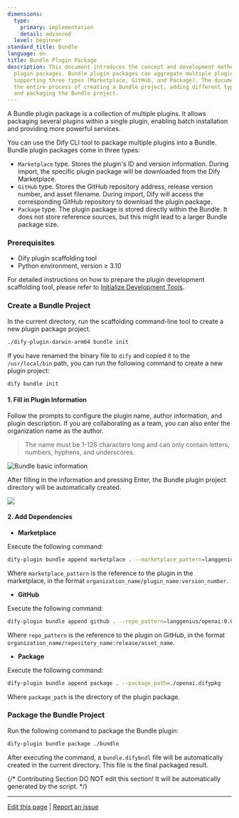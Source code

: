 ```yaml
---
dimensions:
  type:
    primary: implementation
    detail: advanced
  level: beginner
standard_title: Bundle
language: en
title: Bundle Plugin Package
description: This document introduces the concept and development method of Bundle
  plugin packages. Bundle plugin packages can aggregate multiple plugins together,
  supporting three types (Marketplace, GitHub, and Package). The document details
  the entire process of creating a Bundle project, adding different types of dependencies,
  and packaging the Bundle project.
---
```


A Bundle plugin package is a collection of multiple plugins. It allows packaging several plugins within a single plugin, enabling batch installation and providing more powerful services.

You can use the Dify CLI tool to package multiple plugins into a Bundle. Bundle plugin packages come in three types:

*   `Marketplace` type. Stores the plugin's ID and version information. During import, the specific plugin package will be downloaded from the Dify Marketplace.
*   `GitHub` type. Stores the GitHub repository address, release version number, and asset filename. During import, Dify will access the corresponding GitHub repository to download the plugin package.
*   `Package` type. The plugin package is stored directly within the Bundle. It does not store reference sources, but this might lead to a larger Bundle package size.

### Prerequisites

*   Dify plugin scaffolding tool
*   Python environment, version ≥ 3.10

For detailed instructions on how to prepare the plugin development scaffolding tool, please refer to [Initialize Development Tools](/plugin-dev-en/0221-initialize-development-tools).

### Create a Bundle Project

In the current directory, run the scaffolding command-line tool to create a new plugin package project.

```bash
./dify-plugin-darwin-arm64 bundle init
```

If you have renamed the binary file to `dify` and copied it to the `/usr/local/bin` path, you can run the following command to create a new plugin project:

```bash
dify bundle init
```

#### 1. Fill in Plugin Information

Follow the prompts to configure the plugin name, author information, and plugin description. If you are collaborating as a team, you can also enter the organization name as the author.

> The name must be 1-128 characters long and can only contain letters, numbers, hyphens, and underscores.

![Bundle basic information](https://assets-docs.dify.ai/2024/12/03a1c4cdc72213f09523eb1b40832279.png)

After filling in the information and pressing Enter, the Bundle plugin project directory will be automatically created.

![](https://assets-docs.dify.ai/2024/12/356d1a8201fac3759bf01ee64e79a52b.png)

#### 2. Add Dependencies

*   **Marketplace**

Execute the following command:

```bash
dify-plugin bundle append marketplace . --marketplace_pattern=langgenius/openai:0.0.1
```

Where `marketplace_pattern` is the reference to the plugin in the marketplace, in the format `organization_name/plugin_name:version_number`.

*   **GitHub**

Execute the following command:

```bash
dify-plugin bundle append github . --repo_pattern=langgenius/openai:0.0.1/openai.difypkg
```

Where `repo_pattern` is the reference to the plugin on GitHub, in the format `organization_name/repository_name:release/asset_name`.

*   **Package**

Execute the following command:

```bash
dify-plugin bundle append package . --package_path=./openai.difypkg
```

Where `package_path` is the directory of the plugin package.

### Package the Bundle Project

Run the following command to package the Bundle plugin:

```bash
dify-plugin bundle package ./bundle
```

After executing the command, a `bundle.difybndl` file will be automatically created in the current directory. This file is the final packaged result.

{/*
Contributing Section
DO NOT edit this section!
It will be automatically generated by the script.
*/}

---

[Edit this page](https://github.com/langgenius/dify-docs/edit/main/plugin-dev-en/9241-bundle.mdx) | [Report an issue](https://github.com/langgenius/dify-docs/issues/new?template=docs.yml)

